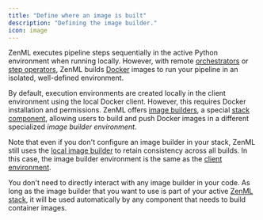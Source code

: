 ```yaml
---
title: "Define where an image is built"
description: "Defining the image builder."
icon: image
---
```


ZenML executes pipeline steps sequentially in the active Python environment when running locally. However, with remote [orchestrators](v/0.66.0/stack-components/orchestrators) or [step operators](v/0.66.0/stack-components/step-operators), ZenML builds [Docker](https://www.docker.com/) images to run your pipeline in an isolated, well-defined environment.

By default, execution environments are created locally in the client environment using the local Docker client. However, this requires Docker installation and permissions. ZenML offers [image builders](v/0.66.0/stack-components/image-builders), a special [stack component](v/0.66.0/stack-components/component-guide), allowing users to build and push Docker images in a different specialized _image builder environment_.

Note that even if you don't configure an image builder in your stack, ZenML still uses the [local image builder](v/0.66.0/stack-components/image-builders/local) to retain consistency across all builds. In this case, the image builder environment is the same as the [client environment](v/0.66.0/usage/project-setup/configure-python-environments#client-environment-or-the-runner-environment).

You don't need to directly interact with any image builder in your code. As long as the image builder that you want to use is part of your active [ZenML stack](v/0.66.0/user-guide/guides/production-guide/understand-stacks), it will be used automatically by any component that needs to build container images.
